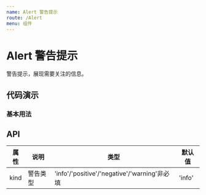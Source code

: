 ```yaml
---
name: Alert 警告提示
route: /Alert
menu: 组件
---
```




# Alert 警告提示

警告提示，展现需要关注的信息。

## 代码演示

### 基本用法

<HappyBox code={BasicDemoCode} title="基本用法" desc="使用kind控制Alert类型">
  <BasicDemo />
</HappyBox>

## API

| 属性  | 说明     | 类型                                         | 默认值 |
| ---- | -------- | -------------------------------------------- | ------ |
| kind | 警告类型  | 'info'/'positive'/'negative'/'warning'非必填 | 'info' |